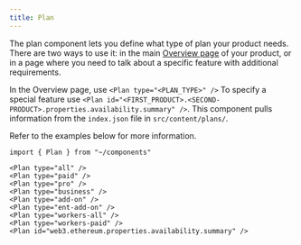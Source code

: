 ```yaml
---
title: Plan
---
```


The plan component lets you define what type of plan your product needs. There are two ways to use it: in the main [Overview page](/style-guide/documentation-content-strategy/content-types/overview/) of your product, or in a page where you need to talk about a specific feature with additional requirements.

In the Overview page, use `<Plan type="<PLAN_TYPE>" />`
To specify a special feature use `<Plan id="<FIRST_PRODUCT>.<SECOND-PRODUCT>.properties.availability.summary" />`. This component pulls information from the `index.json` file in `src/content/plans/`.

Refer to the examples below for more information.


```mdx live
import { Plan } from "~/components"

<Plan type="all" />
<Plan type="paid" />
<Plan type="pro" />
<Plan type="business" />
<Plan type="add-on" />
<Plan type="ent-add-on" />
<Plan type="workers-all" />
<Plan type="workers-paid" />
<Plan id="web3.ethereum.properties.availability.summary" />
```